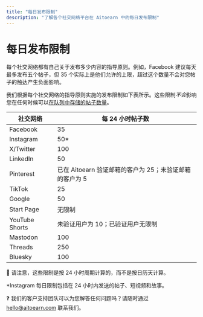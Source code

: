 ```yaml
---
title: "每日发布限制"
description: "了解各个社交网络平台在 Aitoearn 中的每日发布限制"
---
```

# 每日发布限制

每个社交网络都有自己关于发布多少内容的指导原则。例如，Facebook 建议每天最多发布五个帖子，但 35 个实际上是他们允许的上限，超过这个数量不会对您帖子的触达产生负面影响。

我们根据每个社交网络的指导原则实施的发布限制如下表所示。这些限制*不会*影响您在任何时候可以[在队列中存储的帖子数量](https://aitoearn.helpscoutdocs.com/article/643-how-many-posts-can-i-schedule-in-advance)。

| **社交网络** | **每 24 小时帖子数** |
|---|---|
| Facebook | 35 |
| Instagram | 50* |
| X/Twitter | 100 |
| LinkedIn | 50 |
| Pinterest | 已在 Aitoearn 验证邮箱的客户为 25；未验证邮箱的客户为 5 |
| TikTok | 25 |
| Google | 50 |
| Start Page | 无限制 |
| YouTube Shorts | 未验证用户为 10；已验证用户无限制 |
| Mastodon | 100 |
| Threads | 250 |
| Bluesky | 100 |

📝 请注意，这些限制是按 24 小时周期计算的，而不是按日历天计算。

*Instagram 每日限制包括在 24 小时内发送的帖子、短视频和故事。

❓ 我们的客户支持团队可以为您解答任何问题吗？请随时通过 [hello@aitoearn.com](mailto:hello@aitoearn.com) 联系我们。
